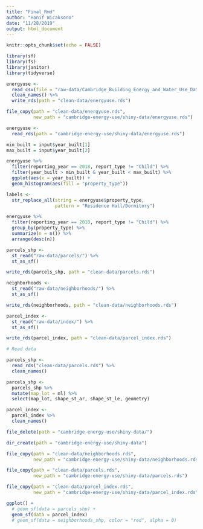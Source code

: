 ```yaml
---
title: "Final_Rmd"
author: "Hanif Wicaksono"
date: "11/28/2019"
output: html_document
---
```


```r
knitr::opts_chunk$set(echo = FALSE)

library(sf)
library(fs)
library(janitor)
library(tidyverse)
```

```r
energyuse <-
  read_csv(file = "raw-data/Cambridge_Building_Energy_and_Water_Use_Data_Disclosure_2016-2018.csv") %>%
  clean_names() %>%
  write_rds(path = "clean-data/energyuse.rds")

file_copy(path = "clean-data/energyuse.rds", 
          new_path = "cambridge-energy-use/shiny-data/energyuse.rds")
```

```r

energyuse <-
  read_rds(path = "cambridge-energy-use/shiny-data/energyuse.rds")

min_built = input$year_built[1]
max_built = input$year_built[2]

energyuse %>%
  filter(reporting_year == 2018, report_type != "Child") %>%
  filter(year_built > min_built & year_built < max_built) %>%
  ggplot(aes(x = year_built)) +
  geom_histogram(aes(fill = "property_type"))
```


```r
labels <-
  str_replace_all(string = energyuse$property_type,
                  pattern = "Residence Hall/Dormitory")

energyuse %>%
  filter(reporting_year == 2018, report_type != "Child") %>%
  group_by(property_type) %>%
  summarize(n = n()) %>%
  arrange(desc(n))
```


```r

parcels_shp <- 
  st_read("raw-data/parcels/") %>%
  st_as_sf()

write_rds(parcels_shp, path = "clean-data/parcels.rds")

neighborhoods <- 
  st_read("raw-data/neighborhoods/") %>%
  st_as_sf()

write_rds(neighborhoods, path = "clean-data/neighborhoods.rds")

parcel_index <- 
  st_read("raw-data/index/") %>%
  st_as_sf()

write_rds(parcel_index, path = "clean-data/parcel_index.rds")
```

```r

# Read data

parcels_shp <- 
  read_rds("clean-data/parcels.rds") %>%
  clean_names()

parcels_shp <- 
  parcels_shp %>%
  mutate(map_lot = ml) %>%
  select(map_lot, shape_st_ar, shape_st_le, geometry)

parcel_index <-
  parcel_index %>%
  clean_names()

```


```r
file_delete(path = "cambridge-energy-use/shiny-data/")

dir_create(path = "cambridge-energy-use/shiny-data")

file_copy(path = "clean-data/neighborhoods.rds", 
          new_path = "cambridge-energy-use/shiny-data/neighborhoods.rds")

file_copy(path = "clean-data/parcels.rds", 
          new_path = "cambridge-energy-use/shiny-data/parcels.rds")

file_copy(path = "clean-data/parcel_index.rds", 
          new_path = "cambridge-energy-use/shiny-data/parcel_index.rds")
```


```r

ggplot() +
  # geom_sf(data = parcels_shp) +
  geom_sf(data = parcel_index)
  # geom_sf(data = neighborhoods_shp, color = "red", alpha = 0)

```


